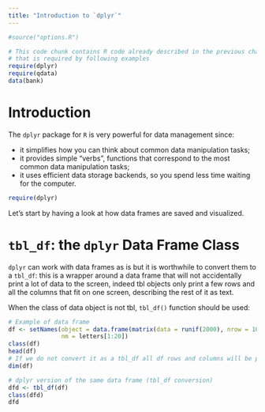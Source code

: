 ```yaml
---
title: "Introduction to `dplyr`"
---
```


```r
#source("options.R")
```

```r
# This code chunk contains R code already described in the previous chapters
# that is required by following examples
require(dplyr)
require(qdata)
data(bank)
```


# Introduction

The `dplyr` package for `R` is very powerful for data management since:

* it simplifies how you can think about common data manipulation tasks;
* it provides simple “verbs”, functions that correspond to the most common data manipulation tasks;
* it uses efficient data storage backends, so you spend less time waiting for the computer.

```r
require(dplyr)
```

Let's start by having a look at how data frames are saved and visualized.


# `tbl_df`: the `dplyr` Data Frame Class

`dplyr` can work with data frames as is but it is worthwhile to convert them to a `tbl_df`: this is a wrapper around a data frame that will not accidentally print a lot of data to the screen, indeed tbl objects only print a few rows and all the columns that fit on one screen, describing the rest of it as text.

<!--
```r
data(bank)
class(bank)
dim(bank)
bank
```
-->

When the class of data object is not tbl, `tbl_df()` function should be used:

```r
# Example of data frame
df <- setNames(object = data.frame(matrix(data = runif(2000), nrow = 1000, ncol = 20)),
               nm = letters[1:20])
class(df)
head(df)
# If we do not convert it as a tbl_df all df rows and columns will be printed
dim(df)

# dplyr version of the same data frame (tbl_df conversion)
dfd <- tbl_df(df)
class(dfd)
dfd
```


